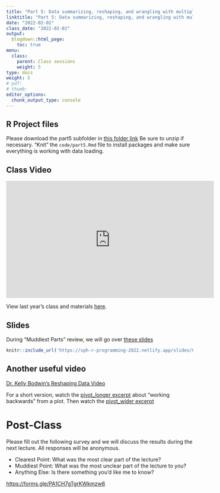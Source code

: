 ```yaml
---
title: "Part 5: Data summarizing, reshaping, and wrangling with multiple tables"
linktitle: "Part 5: Data summarizing, reshaping, and wrangling with multiple tables"
date: "2022-02-02"
class_date: "2022-02-02"
output:
  blogdown::html_page:
    toc: true
menu:
  class:
    parent: Class sessions
    weight: 5
type: docs
weight: 5
# pdf: 
# thumb: 
editor_options: 
  chunk_output_type: console
---
```



## R Project files

Please download the part5 subfolder in [this folder link](https://www.dropbox.com/sh/q4z72523kl84ywp/AAASb1YIFRpxzrjOeq1FVcXua?dl=0) Be sure to unzip if necessary. "Knit" the `code/part5.Rmd` file to install packages and make sure everything is working with data loading.

## Class Video

<iframe width="560" height="315" src="https://www.youtube.com/embed/_V7cKw39Fzc" frameborder="0" allow="accelerometer; autoplay; clipboard-write; encrypted-media; gyroscope; picture-in-picture" allowfullscreen></iframe>



View last year's class and materials [here](https://sph-r-programming-2022.netlify.app/class/05-class/).



## Slides

During "Muddiest  Parts" review, we will go over [these slides](https://sph-r-programming-2022.netlify.app/slides/05-saving-objects-vs-summaries)

```r
knitr::include_url('https://sph-r-programming-2022.netlify.app/slides/05-saving-objects-vs-summaries#1')
```

## Another useful video

[Dr. Kelly Bodwin's Reshaping Data Video](https://youtu.be/4ZIFb1BoIB4)

For a short version, watch the [pivot_longer excerpt](https://youtu.be/4ZIFb1BoIB4?t=365) about "working backwards" from a plot. Then watch the [pivot_wider excerpt](https://youtu.be/4ZIFb1BoIB4?t=620)



# Post-Class

Please fill out the following survey and we will discuss the results during the next lecture. All responses will be anonymous.

- Clearest Point: What was the most clear part of the lecture?
- Muddiest Point: What was the most unclear part of the lecture to you?
- Anything Else: Is there something you'd like me to know?

<https://forms.gle/PA1CH7gTgrKWkmzw6>
